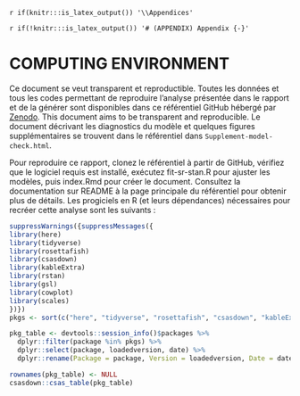 `r if(knitr:::is_latex_output()) '\\Appendices'`

`r if(!knitr:::is_latex_output()) '# (APPENDIX) Appendix {-}'`

# COMPUTING ENVIRONMENT {#app:a}  
Ce document se veut transparent et reproductible. Toutes les données et tous les codes permettant de reproduire l’analyse présentée dans le rapport et de la générer sont disponibles dans ce référentiel GitHub hébergé par [Zenodo](https://doi.org/10.5281/zenodo.13328248).
This document aims to be transparent and reproducible. 
Le document décrivant les diagnostics du modèle et quelques figures supplémentaires se trouvent dans le référentiel dans `Supplement-model-check.html`. 


Pour reproduire ce rapport, clonez le référentiel à partir de GitHub, vérifiez que le logiciel requis est installé, exécutez fit-sr-stan.R pour ajuster les modèles, puis index.Rmd pour créer le document. Consultez la documentation sur README à la page principale du référentiel pour obtenir plus de détails.
Les progiciels en R (et leurs dépendances) nécessaires pour recréer cette analyse sont les suivants :
```r
suppressWarnings({suppressMessages({
library(here)
library(tidyverse)
library(rosettafish)
library(csasdown)
library(kableExtra)
library(rstan)
library(gsl)
library(cowplot)
library(scales)
})})
pkgs <- sort(c("here", "tidyverse", "rosettafish", "csasdown", "kableExtra", "rstan", "gsl", "cowplot", "scales"))

pkg_table <- devtools::session_info()$packages %>%
  dplyr::filter(package %in% pkgs) %>%
  dplyr::select(package, loadedversion, date) %>%
  dplyr::rename(Package = package, Version = loadedversion, Date = date) 

rownames(pkg_table) <- NULL
csasdown::csas_table(pkg_table)
```
